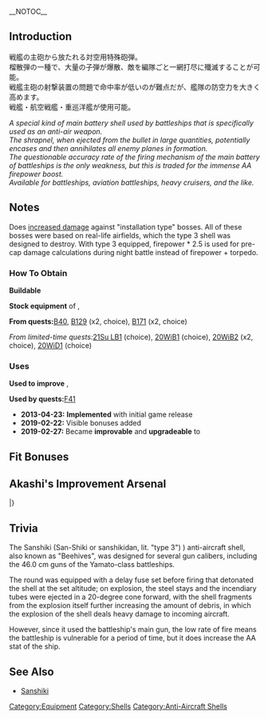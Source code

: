 __NOTOC__
{{EquipmentInfo|35}}

==Introduction==
戦艦の主砲から放たれる対空用特殊砲弾。<br />
榴散弾の一種で、大量の子弾が爆散、敵を編隊ごと一網打尽に殲滅することが可能。<br />
戦艦主砲の射撃装置の問題で命中率が低いのが難点だが、艦隊の防空力を大きく高めます。<br />
戦艦・航空戦艦・重巡洋艦が使用可能。

''A special kind of main battery shell used by battleships that is specifically used as an anti-air weapon.'' <br>
''The shrapnel, when ejected from the bullet in large quantities, potentially encases and then annihilates all enemy planes in formation.'' <br>
''The questionable accuracy rate of the firing mechanism of the main battery of battleships is the only weakness, but this is traded for the immense AA firepower boost.'' <br>
''Available for battleships, aviation battleships, heavy cruisers, and the like.''

==Notes==
Does [[Damage Calculations#Anti-Installation Attacks|increased damage]] against "installation type" bosses. All of these bosses were based on real-life airfields, which the type 3 shell was designed to destroy. With type 3 equipped, firepower * 2.5 is used for pre-cap damage calculations during night battle instead of firepower + torpedo.

<div class="mw-collapsible"><h3>How To Obtain</h3>
<div class="mw-collapsible-content">
'''Buildable'''

'''Stock equipment''' of {{Ship/Link|Haruna Kai Ni}}, {{Ship/Link|Hiei Kai Ni}}

'''From quests: '''[[Quests#B40|B40]], [[Quests#B129|B129]] (x2, choice), [[Quests#B171|B171]] (x2, choice)

''From limited-time quests: ''[[Quests/Seasonal#21Su LB1|21Su LB1]] (choice), [[Quests/Seasonal#20WiB1|20WiB1]] (choice), [[Quests/Seasonal#20WiB2|20WiB2]] (x2, choice), [[Quests/Seasonal#20WiD1|20WiD1]] (choice)

</div></div>

<div class="mw-collapsible"><h3>Uses</h3>
<div class="mw-collapsible-content">
'''Used to improve''' {{Equipment/Link|Type 3 Shell}}, {{Equipment/Link|Type 3 Shell Kai}}

'''Used by quests: '''[[Quests#F41|F41]]

</div></div>


<div class="mw-collapsible><h3>Updates History</h3>
<div class="mw-collapsible-content>
* '''2013-04-23:''' '''Implemented''' with initial game release
* '''2019-02-22:''' Visible bonuses added
* '''2019-02-27:''' Became '''improvable''' and '''upgradeable''' to {{Equipment/Link|Type 3 Shell Kai}}
</div></div>

==Fit Bonuses==
{{:Type 3 Shell/Bonuses}}

==Akashi's Improvement Arsenal==
{{AkashiWorkshop}}
{{AkashiWorkshopLine
|Name={{PAGENAME}}
|ItemType=GreenAmmo
|Fuel=50
|Ammo=120
|Steel=210
|Baux=170
|Mats0-5=7/8
|Mats6-9=8/10
|Mats10=10/16
|Screws0-5=4/4
|Screws6-9=5/7
|Screws10=8/10
|EquipConsume0-5=-
|EquipConsume6-9=1x{{GreenAmmo|Type 3 Shell}}
|EquipConsume10=1x{{RedAmmo|Type 1 Armor-Piercing (AP) Shell}}<br>1x{{GunMat}}
|Sun=&nbsp;<br>&nbsp;<br>&nbsp;<br>&nbsp;<br>Ki
|Mon=Ko<br>&nbsp;<br>&nbsp;<br>&nbsp;<br>Ki
|Tue=Ko<br>&nbsp;<br>&nbsp;<br>&nbsp;<br>&nbsp;
|Wed=Ko<br>Hi<br>HiC<br>&nbsp;<br>&nbsp;
|Thu=Ko<br>Hi<br>&nbsp;<br>Ha<br>&nbsp;
|Fri=&nbsp;<br>Hi<br>&nbsp;<br>Ha<br>&nbsp;
|Sat=&nbsp;<br>&nbsp;<br>&nbsp;<br>Ha<br>Ki
|2ndShip=[[Kongou]]<br>[[Hiei]]<br>[[Hiei Kai Ni C]]<br>[[Haruna]]<br>[[Kirishima]]

|Notes=Uses 1x [[Type 3 Shell]] for improvement past ★+6 <br> Uses 1x [[Type 1 Armor-Piercing (AP) Shell]] and 1x [[New Model Gun Development Material]] for upgrade to [[Type 3 Shell Kai]].
}}
|}

==Trivia==
The Sanshiki (San-Shiki or sanshikidan, lit. "type 3") ) anti-aircraft shell, also known as "Beehives", was designed for several gun calibers, including the 46.0 cm guns of the Yamato-class battleships.

The round was equipped with a delay fuse set before firing that detonated the shell at the set altitude; on explosion, the steel stays and the incendiary tubes were ejected in a 20-degree cone forward, with the shell fragments from the explosion itself further increasing the amount of debris, in which the explosion of the shell deals heavy damage to incoming aircraft.

However, since it used the battleship's main gun, the low rate of fire means the battleship is vulnerable for a period of time, but it does increase the AA stat of the ship.

==See Also==
*[[wikipedia:San Shiki (anti-aircraft shell)|Sanshiki]]
{{Equipmentlist}}
[[Category:Equipment]]
[[Category:Shells]]
[[Category:Anti-Aircraft Shells]]